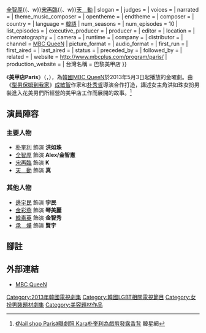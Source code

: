 {{Infobox Television
| show_name            = 美甲店Paris
| original_name        = {{lang|ko|네일샵 파리스}}
| image                = [[File:Nailshop_Paris.jpg|250px]]
| caption              = 
| show_name_2          = 
| genre                = 
| format               = 
| creator              = 
| developer            = 
| writer               = [[成敏智|成敏智]]
| director             = [[朴秀哲|朴秀哲]]
| creative_director    = 
| presenter            = 
| starring             = {{Nowrap begin}}[[朴奎利|朴奎利]]{{、w}}[[全智厚|全智厚]]{{、w}}[[宋再臨|宋再臨]]{{、w}}[[天動|天　動]]{{Nowrap end}}
| slogan               = 
| judges               = 
| voices               = 
| narrated             = 
| theme_music_composer = 
| opentheme            = 
| endtheme             = 
| composer             = 
| country              = {{ROK}}
| language             = [[韓語|韓語]]
| num_seasons          = <!-- or num_series -->
| num_episodes         = 10
| list_episodes        = 
| executive_producer   = 
| producer             = 
| editor               = 
| location             = 
| cinematography       = 
| camera               = 
| runtime              = 
| company              = 
| distributor          = 
| channel              = [[文化廣播_(韓國)|MBC QueeN]] 
| picture_format       = 
| audio_format         = 
| first_run            = {{ROK}}
| first_aired          = {{Start date|2013|5|3}}
| last_aired           = {{End date|2013|6|28}}
| status               = 
| preceded_by          = 
| followed_by          = 
| related              = 
| website              = http://www.mbcplus.com/program/paris/
| production_website   = 
| 台灣名稱             = 巴黎美甲店
}}

《'''美甲店Paris'''》（{{lang-ko|'''네일샵 파리스'''}}，{{lang-en|'''Nailshop Paris'''}}），為[[韓國|韓國]][[文化廣播_(韓國)|MBC QueeN]]於2013年5月3日起播放的金曜劇。由《[[型男保姆到我家|型男保姆到我家]]》[[成敏智|成敏智]]作家和[[朴秀哲|朴秀哲]]導演合作打造，講述女主角洪如珠女扮男裝進入花美男們所經營的美甲店工作而展開的故事。<ref>[http://www.koreastardaily.com/tc/news/27783 《Nail shop Paris》曝劇照 Kara朴奎利為戲剪發露香背] {{Wayback|url=http://www.koreastardaily.com/tc/news/27783 |date=20130612044346 }}韓星網{{zh}}</ref>

== 演員陣容 ==
=== 主要人物 ===
*[[朴奎利|朴奎利]] 飾演 '''洪如珠'''
*[[全智厚|全智厚]] 飾演 '''Alex/金智憲'''
*[[宋再臨|宋再臨]] 飾演 '''K'''
*[[天動|天　動]] 飾演 '''真'''

=== 其他人物 ===
*[[邊宇民|邊宇民]] 飾演 '''宇民'''
*[[金彩燕|金彩燕]] 飾演 '''琴美麗'''
*[[韓素英|韓素英]] 飾演 '''金智秀'''
*[[李承燁_(韓國歌手)|承　燁]] 飾演 '''賢宇'''
== 腳註 ==
{{reflist}}
== 外部連結 ==
*[https://web.archive.org/web/20130508211300/http://www.mbcplus.com/program/paris/ MBC QueeN]{{ko}}

{{2015年台灣播出之韓劇}}
[[Category:2013年韓國電視劇集|Category:2013年韓國電視劇集]]
[[Category:韓國LGBT相關電視節目|Category:韓國LGBT相關電視節目]]
[[Category:女扮男裝題材劇集|Category:女扮男裝題材劇集]]
[[Category:美容題材作品|Category:美容題材作品]]

{{DEFAULTSORT:Nailshop Paris}}